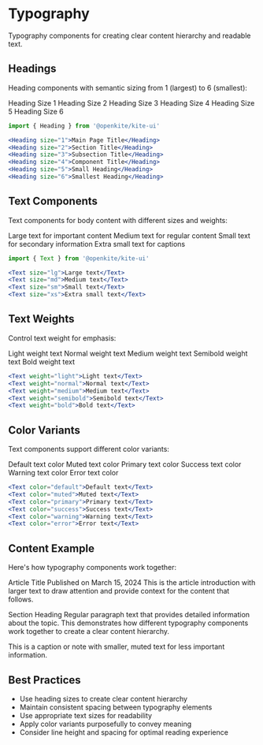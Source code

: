 
# Typography

Typography components for creating clear content hierarchy and readable text.

## Headings

Heading components with semantic sizing from 1 (largest) to 6 (smallest):

<div className="space-y-4 my-6">
  <Heading size="1">Heading Size 1</Heading>
  <Heading size="2">Heading Size 2</Heading>
  <Heading size="3">Heading Size 3</Heading>
  <Heading size="4">Heading Size 4</Heading>
  <Heading size="5">Heading Size 5</Heading>
  <Heading size="6">Heading Size 6</Heading>
</div>

```jsx
import { Heading } from '@openkite/kite-ui'

<Heading size="1">Main Page Title</Heading>
<Heading size="2">Section Title</Heading>
<Heading size="3">Subsection Title</Heading>
<Heading size="4">Component Title</Heading>
<Heading size="5">Small Heading</Heading>
<Heading size="6">Smallest Heading</Heading>
```

## Text Components

Text components for body content with different sizes and weights:

<div className="space-y-4 my-6">
  <Text size="lg">Large text for important content</Text>
  <Text size="md">Medium text for regular content</Text>
  <Text size="sm">Small text for secondary information</Text>
  <Text size="xs">Extra small text for captions</Text>
</div>

```jsx
import { Text } from '@openkite/kite-ui'

<Text size="lg">Large text</Text>
<Text size="md">Medium text</Text>
<Text size="sm">Small text</Text>
<Text size="xs">Extra small text</Text>
```

## Text Weights

Control text weight for emphasis:

<div className="space-y-2 my-6">
  <Text weight="light">Light weight text</Text>
  <Text weight="normal">Normal weight text</Text>
  <Text weight="medium">Medium weight text</Text>
  <Text weight="semibold">Semibold weight text</Text>
  <Text weight="bold">Bold weight text</Text>
</div>

```jsx
<Text weight="light">Light text</Text>
<Text weight="normal">Normal text</Text>
<Text weight="medium">Medium text</Text>
<Text weight="semibold">Semibold text</Text>
<Text weight="bold">Bold text</Text>
```

## Color Variants

Text components support different color variants:

<div className="space-y-2 my-6">
  <Text color="default">Default text color</Text>
  <Text color="muted">Muted text color</Text>
  <Text color="primary">Primary text color</Text>
  <Text color="success">Success text color</Text>
  <Text color="warning">Warning text color</Text>
  <Text color="error">Error text color</Text>
</div>

```jsx
<Text color="default">Default text</Text>
<Text color="muted">Muted text</Text>
<Text color="primary">Primary text</Text>
<Text color="success">Success text</Text>
<Text color="warning">Warning text</Text>
<Text color="error">Error text</Text>
```

## Content Example

Here's how typography components work together:

<div className="max-w-2xl my-8">
  <Heading size="2">Article Title</Heading>
  <Text color="muted" size="sm" className="mb-4">Published on March 15, 2024</Text>
  
  <Text size="lg" className="mb-4">
    This is the article introduction with larger text to draw attention and provide context for the content that follows.
  </Text>
  
  <Heading size="3" className="mb-3">Section Heading</Heading>
  <Text className="mb-4">
    Regular paragraph text that provides detailed information about the topic. This demonstrates how different typography components work together to create a clear content hierarchy.
  </Text>
  
  <Text size="sm" color="muted">
    This is a caption or note with smaller, muted text for less important information.
  </Text>
</div>

## Best Practices

- Use heading sizes to create clear content hierarchy
- Maintain consistent spacing between typography elements
- Use appropriate text sizes for readability
- Apply color variants purposefully to convey meaning
- Consider line height and spacing for optimal reading experience